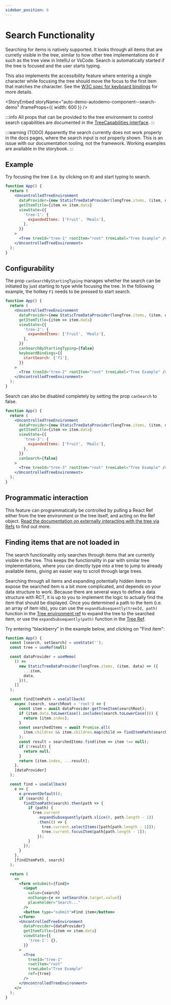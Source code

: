 ```yaml
---
sidebar_position: 6
---
```



# Search Functionality

Searching for items is natively supported. It looks through all items that are curretly visible in the
tree, similar to how other tree implementations do it such as the tree view in IntelliJ or VsCode. Search
is automatically started if the tree is focused and the user starts typing.

This also implements the accessibility feature where entering a single character while focusing the tree
should move the focus to the first item that matches the character. See the
[W3C spec for keyboard bindings](https://www.w3.org/TR/wai-aria-practices-1.1/examples/treeview/treeview-2/treeview-2a.html#kbd_label)
for more details.

<StoryEmbed storyName="auto-demo-autodemo-component--search-demo" iframeProps={{ width: 600 }} />

:::info
All props that can be provided to the tree environment to control search capabilities are documented
in the [TreeCapabilities interface](/docs/api/interfaces/TreeCapabilities).
:::

:::warning
(TODO) Apparently the search currently does not work properly in the docs pages, where the search input
is not properly shown. This is an issue with our documentation tooling, not the framework.
Working examples are available in the storybook.
:::

## Example

Try focusing the tree (i.e. by clicking on it) and start typing to search.

```jsx live
function App() {
  return (
    <UncontrolledTreeEnvironment
      dataProvider={new StaticTreeDataProvider(longTree.items, (item, data) => ({ ...item, data }))}
      getItemTitle={item => item.data}
      viewState={{
        'tree-1': {
          expandedItems: ['Fruit', 'Meals'],
        },
      }}
    >
      <Tree treeId="tree-1" rootItem="root" treeLabel="Tree Example" />
    </UncontrolledTreeEnvironment>
  );
}
```

## Configurability

The prop `canSearchByStartingTyping` manages whether the search can be initiated by just starting to type
while focusing the tree. In the following example, the hotkey `F1` needs to be pressed to start search.

```jsx live
function App() {
  return (
    <UncontrolledTreeEnvironment
      dataProvider={new StaticTreeDataProvider(longTree.items, (item, data) => ({ ...item, data }))}
      getItemTitle={item => item.data}
      viewState={{
        'tree-2': {
          expandedItems: ['Fruit', 'Meals'],
        },
      }}
      canSearchByStartingTyping={false}
      keyboardBindings={{
        startSearch: ['f1'],
      }}
    >
      <Tree treeId="tree-2" rootItem="root" treeLabel="Tree Example" />
    </UncontrolledTreeEnvironment>
  );
}
```

Search can also be disabled completely by setting the prop `canSearch` to false.

```jsx live
function App() {
  return (
    <UncontrolledTreeEnvironment
      dataProvider={new StaticTreeDataProvider(longTree.items, (item, data) => ({ ...item, data }))}
      getItemTitle={item => item.data}
      viewState={{
        'tree-3': {
          expandedItems: ['Fruit', 'Meals'],
        },
      }}
      canSearch={false}
    >
      <Tree treeId="tree-3" rootItem="root" treeLabel="Tree Example" />
    </UncontrolledTreeEnvironment>
  );
}
```

## Programmatic interaction

This feature can programmatically be controlled by pulling a React Ref either from the tree environment
or the tree itself, and acting on the Ref object. [Read the documentation on externally interacting
with the tree via Refs](/docs/guides/refs) to find out more.

## Finding items that are not loaded in

The search functionality only searches through items that are currently visible in the tree. This keeps the
functionality in par with similar tree implementations, where you can directly type into a tree to jump to already
available items, giving an easier way to scroll through large trees.

Searching through all items and expanding potentially hidden items to expose the searched item is a bit more complicated,
and depends on your data structure to work. Because there are several ways to define a data structure with RCT,
it is up to you to implement the logic to actually find the item that should be displayed. Once you determined a path
to the item (i.e. an array of item ids), you can use the `expandSubsequently(treeId, path)` function in the
[Tree environment ref](/docs/api/interfaces/TreeEnvironmentRef) to expand the tree to the searched item, or use
the `expandSubsequently(path)` function in the [Tree Ref](/docs/api/interfaces/TreeRef).

Try entering "blackberry" in the example below, and clicking on "Find item":

```jsx live
function App() {
  const [search, setSearch] = useState('');
  const tree = useRef(null)

  const dataProvider = useMemo(
    () =>
      new StaticTreeDataProvider(longTree.items, (item, data) => ({
        ...item,
        data,
      })),
    []
  );

  const findItemPath = useCallback(
    async (search, searchRoot = 'root') => {
      const item = await dataProvider.getTreeItem(searchRoot);
      if (item.data.toLowerCase().includes(search.toLowerCase())) {
        return [item.index];
      }
      const searchedItems = await Promise.all(
        item.children && item.children.map(child => findItemPath(search, child)) || []
      );
      const result = searchedItems.find(item => item !== null);
      if (!result) {
        return null;
      }
      return [item.index, ...result];
    },
    [dataProvider]
  );

  const find = useCallback(
    e => {
      e.preventDefault();
      if (search) {
        findItemPath(search).then(path => {
          if (path) {
            tree.current
              .expandSubsequently(path.slice(0, path.length - 1))
              .then(() => {
                tree.current.selectItems([path[path.length - 1]]);
                tree.current.focusItem(path[path.length - 1]);
              });
          }
        });
      }
    },
    [findItemPath, search]
  );

  return (
    <>
      <form onSubmit={find}>
        <input
          value={search}
          onChange={e => setSearch(e.target.value)}
          placeholder="Search..."
        />
        <button type="submit">Find item</button>
      </form>
      <UncontrolledTreeEnvironment
        dataProvider={dataProvider}
        getItemTitle={item => item.data}
        viewState={{
          'tree-1': {},
        }}
      >
        <Tree
          treeId="tree-1"
          rootItem="root"
          treeLabel="Tree Example"
          ref={tree}
        />
      </UncontrolledTreeEnvironment>
    </>
  );
}
```
